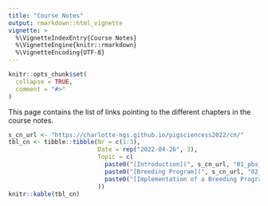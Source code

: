```yaml
---
title: "Course Notes"
output: rmarkdown::html_vignette
vignette: >
  %\VignetteIndexEntry{Course Notes}
  %\VignetteEngine{knitr::rmarkdown}
  %\VignetteEncoding{UTF-8}
---
```


```r
knitr::opts_chunk$set(
  collapse = TRUE,
  comment = "#>"
)
```

This page contains the list of links pointing to the different chapters in the course notes. 

```r
s_cn_url <- "https://charlotte-ngs.github.io/pigsciencess2022/cn/"
tbl_cn <- tibble::tibble(Nr = c(1:3), 
                         Date = rep("2022-04-26", 3),
                         Topic = c(
                           paste0("[Introduction](", s_cn_url, "01_pbs_intro.pdf)", collapse = ""),
                           paste0("[Breeding Program](", s_cn_url, "02_psb_bprog.pdf)", collapse = ""),
                           paste0("[Implementation of a Breeding Program](", s_cn_url, "03_pbs_implbp.pdf)", collapse = "")
                         ))
knitr::kable(tbl_cn)
```

